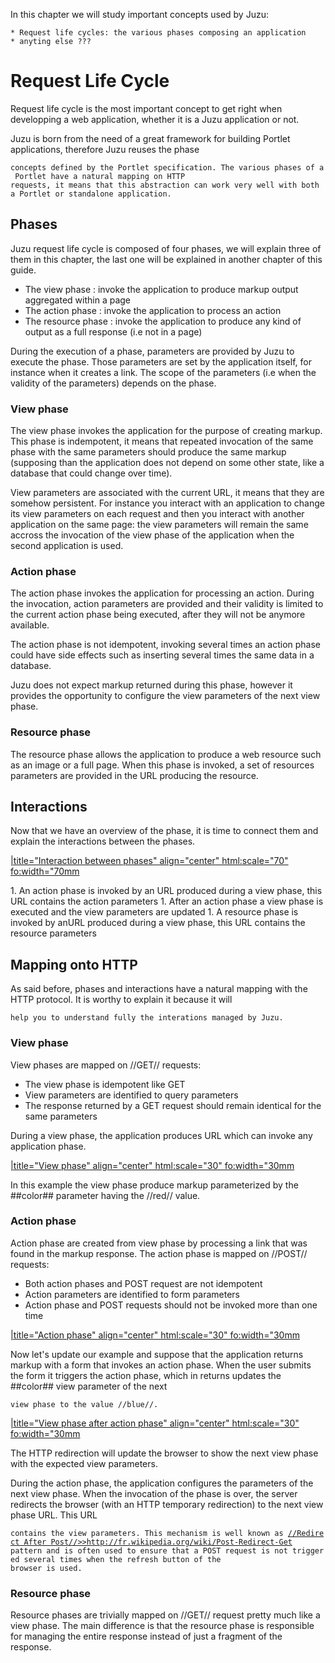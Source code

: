 In this chapter we will study important concepts used by Juzu:

 * Request life cycles: the various phases composing an application
 * anyting else ???

= Request Life Cycle =

Request life cycle is the most important concept to get right when developping a web application, whether it is
a Juzu application or not.

Juzu is born from the need of a great framework for building Portlet applications, therefore Juzu reuses the phase
 concepts defined by the Portlet specification. The various phases of a Portlet have a natural mapping on HTTP
 requests, it means that this abstraction can work very well with both a Portlet or standalone application.

== Phases ==

Juzu request life cycle is composed of four phases, we will explain three of them in this chapter, the last one
will be explained in another chapter of this guide.

* The view phase : invoke the application to produce markup output aggregated within a page
* The action phase : invoke the application to process an action
* The resource phase : invoke the application to produce any kind of output as a full response (i.e not in a page)

During the execution of a phase, parameters are provided by Juzu to execute the phase. Those parameters are set
by the application itself, for instance when it creates a link. The scope of the parameters (i.e when the validity
of the parameters) depends on the phase.

=== View phase ===

The view phase invokes the application for the purpose of creating markup. This phase is indempotent, it means that
repeated invocation of the same phase with the same parameters should produce the same markup (supposing than the
application does not depend on some other state, like a database that could change over time).

View parameters are associated with the current URL, it means that they are somehow persistent. For instance
you interact with an application to change its view parameters on each request and then you interact with another
application on the same page: the view parameters will remain the same accross the invocation of the view phase of the
application when the second application is used.

=== Action phase ===

The action phase invokes the application for processing an action. During the invocation, action parameters are provided
and their validity is limited to the current action phase being executed, after they will not be anymore available.

The action phase is not idempotent, invoking several times an action phase could have side effects such as inserting
several times the same data in a database.

Juzu does not expect markup returned during this phase, however it provides the opportunity to configure the view
parameters of the next view phase.

=== Resource phase ===

The resource phase allows the application to produce a web resource such as an image or a full page. When this phase
is invoked, a set of resources parameters are provided in the URL producing the resource.

== Interactions ==

Now that we have an overview of the phase, it is time to connect them and explain the interactions between the phases.

[[image:images/concepts/phases.png||title="Interaction between phases" align="center" html:scale="70" fo:width="70mm]]

1. An action phase is invoked by an URL produced during a view phase, this URL contains the action parameters
1. After an action phase a view phase is executed and the view parameters are updated
1. A resource phase is invoked by anURL produced during a view phase, this URL contains the resource parameters

== Mapping onto HTTP ==

As said before, phases and interactions have a natural mapping with the HTTP protocol. It is worthy to explain it because it will
 help you to understand fully the interations managed by Juzu.

=== View phase ===

View phases are mapped on //GET// requests:

* The view phase is idempotent like GET
* View parameters are identified to query parameters
* The response returned by a GET request should remain identical for the same parameters

During a view phase, the application produces URL which can invoke any application phase.

[[image:images/concepts/interaction1.png||title="View phase" align="center" html:scale="30" fo:width="30mm]]

In this example the view phase produce markup parameterized by the ##color## parameter having the //red// value.

=== Action phase ===

Action phase are created from view phase by processing a link that was found in the markup response. The action phase
is mapped on //POST// requests:

* Both action phases and POST request are not idempotent
* Action parameters are identified to form parameters
* Action phase and POST requests should not be invoked more than one time

[[image:images/concepts/interaction2.png||title="Action phase" align="center" html:scale="30" fo:width="30mm]]

Now let's update our example and suppose that the application returns markup with a form that invokes an action phase.
When the user submits the form it triggers the action phase, which in returns updates the ##color## view parameter of the next
 view phase to the value //blue//.

[[image:images/concepts/interaction3.png||title="View phase after action phase" align="center" html:scale="30" fo:width="30mm]]

The HTTP redirection will update the browser to show the next view phase with the expected view parameters.

During the action phase, the application configures the parameters of the next view phase. When the invocation of the phase
is over, the server redirects the browser (with an HTTP temporary redirection) to the next view phase URL. This URL
 contains the view parameters. This mechanism is well known as [[//Redirect After Post//>>http://fr.wikipedia.org/wiki/Post-Redirect-Get]]
 pattern and is often used to ensure that a POST request is not triggered several times when the refresh button of the
 browser is used.

=== Resource phase ===

Resource phases are trivially mapped on //GET// request pretty much like a view phase. The main difference is that
the resource phase is responsible for managing the entire response instead of just a fragment of the response.


